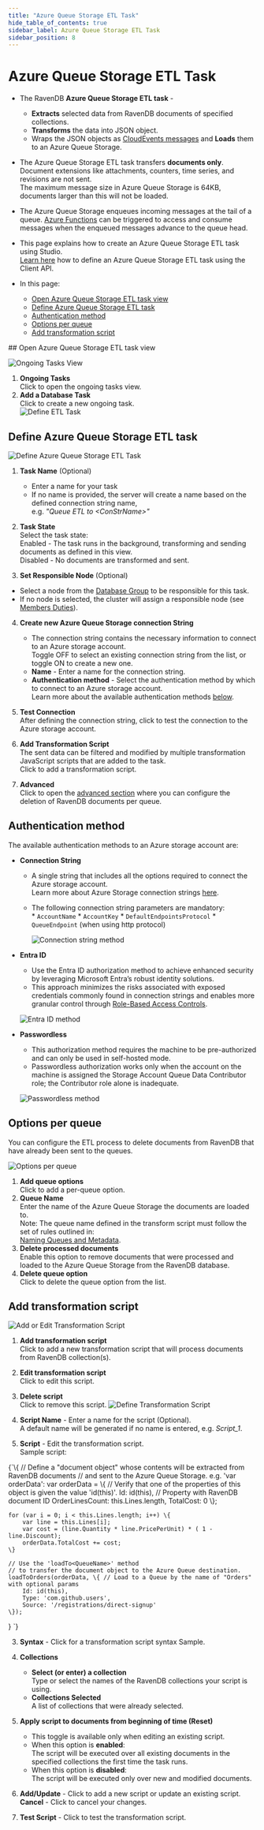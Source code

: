 ```yaml
---
title: "Azure Queue Storage ETL Task"
hide_table_of_contents: true
sidebar_label: Azure Queue Storage ETL Task
sidebar_position: 8
---
```



# Azure Queue Storage ETL Task
<Admonition type="note" title="">

* The RavenDB **Azure Queue Storage ETL task** -  
   * **Extracts** selected data from RavenDB documents of specified collections.
   * **Transforms** the data into JSON object.
   * Wraps the JSON objects as [CloudEvents messages](https://cloudevents.io) and **Loads** them to an Azure Queue Storage.

* The Azure Queue Storage ETL task transfers **documents only**.  
  Document extensions like attachments, counters, time series, and revisions are not sent.  
  The maximum message size in Azure Queue Storage is 64KB, documents larger than this will not be loaded.
  
* The Azure Queue Storage enqueues incoming messages at the tail of a queue. 
  [Azure Functions](https://learn.microsoft.com/en-us/azure/azure-functions/functions-bindings-storage-queue-trigger?tabs=python-v2%2Cisolated-process%2Cnodejs-v4%2Cextensionv5&pivots=programming-language-csharp) 
  can be triggered to access and consume messages when the enqueued messages advance to the queue head.
* This page explains how to create an Azure Queue Storage ETL task using Studio.  
  [Learn here](../../../../server/ongoing-tasks/etl/queue-etl/azure-queue.mdx) how to define an Azure Queue Storage ETL task using the Client API.  
 
* In this page:  
  * [Open Azure Queue Storage ETL task view](../../../../studio/database/tasks/ongoing-tasks/azure-queue-storage-etl.mdx#open-azure-queue-storage-etl-task-view)  
  * [Define Azure Queue Storage ETL task](../../../../studio/database/tasks/ongoing-tasks/azure-queue-storage-etl.mdx#define-azure-queue-storage-etl-task)  
  * [Authentication method](../../../../studio/database/tasks/ongoing-tasks/azure-queue-storage-etl.mdx#authentication-method)  
  * [Options per queue](../../../../studio/database/tasks/ongoing-tasks/azure-queue-storage-etl.mdx#options-per-queue)  
  * [Add transformation script](../../../../studio/database/tasks/ongoing-tasks/azure-queue-storage-etl.mdx#add-transformation-script)  

</Admonition>
## Open Azure Queue Storage ETL task view

![Ongoing Tasks View](./assets/add-ongoing-task.png)

1. **Ongoing Tasks**  
   Click to open the ongoing tasks view.  
2. **Add a Database Task**  
   Click to create a new ongoing task.  
![Define ETL Task](./assets/aqs-task-selection.png)
   


## Define Azure Queue Storage ETL task

![Define Azure Queue Storage ETL Task](./assets/aqs-etl-define-task.png)

1. **Task Name** (Optional)  
   * Enter a name for your task  
   * If no name is provided, the server will create a name based on the defined connection string name,  
     e.g. *"Queue ETL to &lt;ConStrName&gt;"*  

2. **Task State**  
   Select the task state:  
   Enabled - The task runs in the background, transforming and sending documents as defined in this view.  
   Disabled - No documents are transformed and sent.  

3. **Set Responsible Node** (Optional)  
  * Select a node from the [Database Group](../../../../studio/database/settings/manage-database-group.mdx) to be responsible for this task.  
  * If no node is selected, the cluster will assign a responsible node (see [Members Duties](../../../../studio/database/settings/manage-database-group.mdx#database-group-topology---members-duties)).  

4. **Create new Azure Queue Storage connection String**  
   * The connection string contains the necessary information to connect to an Azure storage account.  
     Toggle OFF to select an existing connection string from the list, or toggle ON to create a new one.  
   * **Name** - Enter a name for the connection string.  
   * **Authentication method** - Select the authentication method by which to connect to an Azure storage account.  
     Learn more about the available authentication methods [below](../../../../studio/database/tasks/ongoing-tasks/azure-queue-storage-etl.mdx#authentication-method).  

5. **Test Connection**  
   After defining the connection string, click to test the connection to the Azure storage account.  

6. **Add Transformation Script**  
   The sent data can be filtered and modified by multiple transformation JavaScript scripts that are added to the task.  
   Click to add a transformation script.

7. **Advanced**  
   Click to open the [advanced section](../../../../studio/database/tasks/ongoing-tasks/azure-queue-storage-etl.mdx#options-per-queue) where you can configure the deletion of RavenDB documents per queue.

  

## Authentication method

The available authentication methods to an Azure storage account are:
* **Connection String**  

  * A single string that includes all the options required to connect the Azure storage account.  
    Learn more about Azure Storage connection strings [here](https://learn.microsoft.com/en-us/azure/storage/common/storage-configure-connection-string).
  * The following connection string parameters are mandatory:  
        * `AccountName`
        * `AccountKey`
        * `DefaultEndpointsProtocol`
        * `QueueEndpoint` (when using http protocol)

    ![Connection string method](./assets/aqs-etl-conn-str-method.png)

* **Entra ID**

    * Use the Entra ID authorization method to achieve enhanced security by leveraging Microsoft Entra’s robust identity solutions.  
    * This approach minimizes the risks associated with exposed credentials commonly found in connection strings and enables more granular control through [Role-Based Access Controls](https://learn.microsoft.com/en-us/azure/role-based-access-control/).

    ![Entra ID method](./assets/aqs-etl-entra-id-method.png)

* **Passwordless**

    * This authorization method requires the machine to be pre-authorized and can only be used in self-hosted mode.
    * Passwordless authorization works only when the account on the machine is assigned the Storage Account Queue Data Contributor role; the Contributor role alone is inadequate.

    ![Passwordless method](./assets/aqs-etl-passwordless-method.png)



## Options per queue

You can configure the ETL process to delete documents from RavenDB that have already been sent to the queues.

![Options per queue](./assets/aqs-etl-advanced.png)

1. **Add queue options**  
   Click to add a per-queue option.  
2. **Queue Name**  
   Enter the name of the Azure Queue Storage the documents are loaded to.  
   Note: The queue name defined in the transform script must follow the set of rules outlined in:  
   [Naming Queues and Metadata](https://learn.microsoft.com/en-us/rest/api/storageservices/naming-queues-and-metadata#queue-names ).
3. **Delete processed documents**  
   Enable this option to remove documents that were processed and loaded to the Azure Queue Storage from the RavenDB database.   
4. **Delete queue option**  
   Click to delete the queue option from the list.



## Add transformation script

![Add or Edit Transformation Script](./assets/add-or-edit-script.png)

1. **Add transformation script**  
   Click to add a new transformation script that will process documents from RavenDB collection(s).
2. **Edit transformation script**  
   Click to edit this script.  
3. **Delete script**  
   Click to remove this script.
![Define Transformation Script](./assets/aqs-etl-transformation-script.png)

1. **Script Name** - Enter a name for the script (Optional).  
   A default name will be generated if no name is entered, e.g. _Script_1_.  

2. **Script** - Edit the transformation script.  
   Sample script:  

<TabItem value="javascript" label="javascript">
<CodeBlock language="javascript">
{`\{
    // Define a "document object" whose contents will be extracted from RavenDB documents 
    // and sent to the Azure Queue Storage. e.g. 'var orderData':
    var orderData = \{
        // Verify that one of the properties of this object is given the value 'id(this)'.  
        Id: id(this), // Property with RavenDB document ID
        OrderLinesCount: this.Lines.length,
        TotalCost: 0
    \};

    for (var i = 0; i < this.Lines.length; i++) \{
        var line = this.Lines[i];
        var cost = (line.Quantity * line.PricePerUnit) * ( 1 - line.Discount);
        orderData.TotalCost += cost;
    \}

    // Use the 'loadTo<QueueName>' method 
    // to transfer the document object to the Azure Queue destination.
    loadToOrders(orderData, \{ // Load to a Queue by the name of "Orders" with optional params 
        Id: id(this),
        Type: 'com.github.users',
        Source: '/registrations/direct-signup'
    \});
\}
`}
</CodeBlock>
</TabItem>

3. **Syntax** - Click for a transformation script syntax Sample.  

4. **Collections**  
   * **Select (or enter) a collection**  
     Type or select the names of the RavenDB collections your script is using.  
   * **Collections Selected**  
     A list of collections that were already selected.  

5. **Apply script to documents from beginning of time (Reset)**  
   * This toggle is available only when editing an existing script.  
   * When this option is **enabled**:  
     The script will be executed over all existing documents in the specified collections the first time the task runs.  
   * When this option is **disabled**:  
     The script will be executed only over new and modified documents.  

6. **Add/Update** - Click to add a new script or update an existing script.  
   **Cancel** - Click to cancel your changes.  

7. **Test Script** - Click to test the transformation script.  



